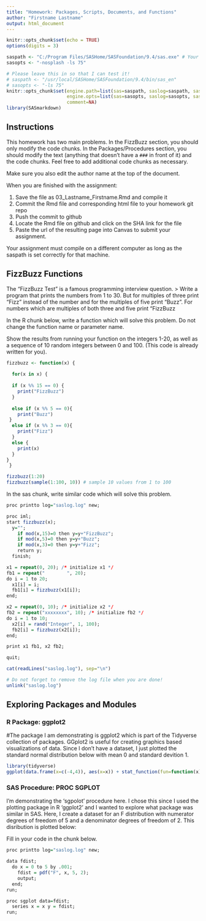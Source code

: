 ```yaml
---
title: "Homework: Packages, Scripts, Documents, and Functions"
author: "Firstname Lastname"
output: html_document
---
```


```r
knitr::opts_chunk$set(echo = TRUE)
options(digits = 3)
```

```r
saspath <- "C:/Program Files/SASHome/SASFoundation/9.4/sas.exe" # Your SAS path goes here
sasopts <- "-nosplash -ls 75"

# Please leave this in so that I can test it!
# saspath <- "/usr/local/SASHome/SASFoundation/9.4/bin/sas_en" 
# sasopts <- "-ls 75"
knitr::opts_chunk$set(engine.path=list(sas=saspath, saslog=saspath, sashtml=saspath),
                      engine.opts=list(sas=sasopts, saslog=sasopts, sashtml=sasopts), 
                      comment=NA)
library(SASmarkdown)
```

## Instructions
This homework has two main problems. In the FizzBuzz section, you should only modify the code chunks. In the Packages/Procedures section, you should modify the text (anything that doesn't have a `###` in front of it) and the code chunks. Feel free to add additional code chunks as necessary.

Make sure you also edit the author name at the top of the document. 

When you are finished with the assignment: 

1. Save the file as 03_Lastname_Firstname.Rmd and compile it
2. Commit the Rmd file and corresponding html file to your homework git repo
3. Push the commit to github
4. Locate the Rmd file on github and click on the SHA link for the file
5. Paste the url of the resulting page into Canvas to submit your assignment.

Your assignment must compile on a different computer as long as the saspath is set correctly for that machine.

## FizzBuzz Functions

The "FizzBuzz Test" is a famous programming interview question. 
> Write a program that prints the numbers from 1 to 30. But for multiples of three print “Fizz” instead of the number and for the multiples of five print “Buzz”. For numbers which are multiples of both three and five print “FizzBuzz

In the R chunk below, write a function which will solve this problem. Do not change the function name or parameter name. 

Show the results from running your function on the integers 1-20, as well as a sequence of 10 random integers between 0 and 100. (This code is already written for you).

```r
fizzbuzz <- function(x) {
  
  for(x in x) {
  
  if (x %% 15 == 0) {
    print("FizzBuzz")
  }
  
  else if (x %% 5 == 0){
    print("Buzz")
 }
  else if (x %% 3 == 0){
    print("Fizz")
  }
  else {
    print(x)
  } 
}
 }
```

```r
fizzbuzz(1:20)
fizzbuzz(sample(1:100, 10)) # sample 10 values from 1 to 100
```

In the sas chunk, write similar code which will solve this problem.

```r
proc printto log="saslog.log" new;

proc iml;
start fizzbuzz(x);
  y="";
    if mod(x,15)=0 then y=y+"FizzBuzz";
    if mod(x,5)=0 then y=y+"Buzz";
    if mod(x,3)=0 then y=y+"Fizz";
    return y;
  finish;

x1 = repeat(0, 20); /* initialize x1 */
fb1 = repeat("        ", 20);
do i = 1 to 20;
  x1[i] = i;
  fb1[i] = fizzbuzz(x1[i]);
end;

x2 = repeat(0, 10); /* initialize x2 */
fb2 = repeat("xxxxxxxx", 10); /* initialize fb2 */
do i = 1 to 10;
  x2[i] = rand("Integer", 1, 100);
  fb2[i] = fizzbuzz(x2[i]);
end;

print x1 fb1, x2 fb2;

quit;
```

```r
cat(readLines("saslog.log"), sep="\n")
```


```r
# Do not forget to remove the log file when you are done!
unlink("saslog.log")
```


## Exploring Packages and Modules

### R Package: ggplot2
#The package I am demonstrating is ggplot2 which is part of the Tidyverse collection of packages. GGplot2 is useful for creating graphics based visualizations of data. Since I don't have a dataset, I just plotted the standard normal distribution below with mean 0 and standard devition 1. 

```r
library(tidyverse)
ggplot(data.frame(x=c(-4,4)), aes(x=x)) + stat_function(fun=function(x) dnorm(x, mean=0, sd=1))
```
 


### SAS Procedure: PROC SGPLOT

I'm demonstrating the 'sgpolot' procedure here. I chose this since I used the plotting package in R 'ggplot2' and I wanted to explore what package was similar in SAS. Here, I create a dataset for an F distribution with numerator degrees of freedom of 5 and a denominator degrees of freedom of 2. This disribution is plotted below: 

Fill in your code in the chunk below.
```r
proc printto log="saslog.log" new;

data fdist;
  do x = 0 to 5 by .001;
    fdist = pdf("F", x, 5, 2);
    output;
  end;
run;

proc sgplot data=fdist;
  series x = x y = fdist;
run;
```
